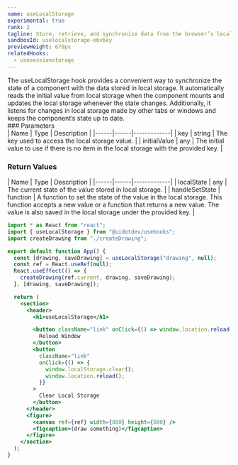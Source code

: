 ```yaml
---
name: useLocalStorage
experimental: true
rank: 2
tagline: Store, retrieve, and synchronize data from the browser’s localStorage API with useLocalStorage
sandboxId: uselocalstorage-e6v6ey
previewHeight: 670px
relatedHooks:
  - usesessionstorage
---
```



<HookDescription name={frontmatter.name}>
  The useLocalStorage hook provides a convenient way to synchronize the state of
  a component with the data stored in local storage. It automatically reads the
  initial value from local storage when the component mounts and updates the
  local storage whenever the state changes. Additionally, it listens for changes
  in local storage made by other tabs or windows and keeps the component’s state
  up to date.
</HookDescription>

<div class="reference">
  ### Parameters

  <div class="table-container">
  | Name | Type | Description |
  |------|------|-------------|
  | key | string | The key used to access the local storage value. |
  | initialValue | any | The initial value to use if there is no item in the local storage with the provided key. |
  </div>

  ### Return Values

  <div class="table-container">
  | Name | Type | Description |
  |------|------|-------------|
  | localState | any | The current state of the value stored in local storage. |
  | handleSetState | function | A function to set the state of the value in the local storage. This function accepts a new value or a function that returns a new value. The value is also saved in the local storage under the provided key. |
  </div>
</div>

<CodePreview
  sandboxId={frontmatter.sandboxId}
  previewHeight={frontmatter.previewHeight}
/>

<StaticCodeContainer>

```jsx
import * as React from "react";
import { useLocalStorage } from "@uidotdev/usehooks";
import createDrawing from "./createDrawing";

export default function App() {
  const [drawing, saveDrawing] = useLocalStorage("drawing", null);
  const ref = React.useRef(null);
  React.useEffect(() => {
    createDrawing(ref.current, drawing, saveDrawing);
  }, [drawing, saveDrawing]);

  return (
    <section>
      <header>
        <h1>useLocalStorage</h1>

        <button className="link" onClick={() => window.location.reload()}>
          Reload Window
        </button>
        <button
          className="link"
          onClick={() => {
            window.localStorage.clear();
            window.location.reload();
          }}
        >
          Clear Local Storage
        </button>
      </header>
      <figure>
        <canvas ref={ref} width={800} height={800} />
        <figcaption>(draw something)</figcaption>
      </figure>
    </section>
  );
}
```

</StaticCodeContainer>
